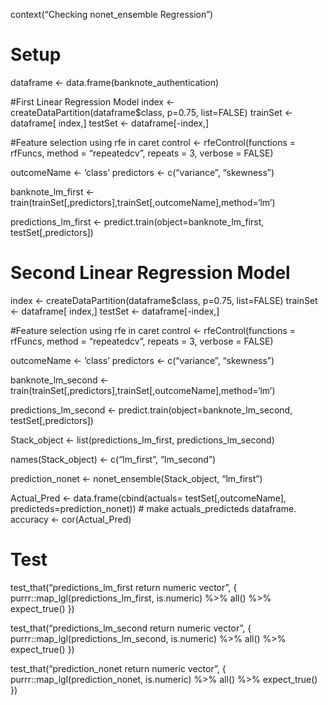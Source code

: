 context("Checking nonet_ensemble Regression")

# Setup
dataframe <- data.frame(banknote_authentication)

#First Linear Regression Model
index <- createDataPartition(dataframe$class, p=0.75, list=FALSE)
trainSet <- dataframe[ index,]
testSet <- dataframe[-index,]

#Feature selection using rfe in caret
control <- rfeControl(functions = rfFuncs,
  method = "repeatedcv",
  repeats = 3,
  verbose = FALSE)

outcomeName <- 'class'
predictors <- c("variance", "skewness")

banknote_lm_first <- train(trainSet[,predictors],trainSet[,outcomeName],method='lm')

predictions_lm_first <- predict.train(object=banknote_lm_first, testSet[,predictors])

# Second Linear Regression Model
index <- createDataPartition(dataframe$class, p=0.75, list=FALSE)
trainSet <- dataframe[ index,]
testSet <- dataframe[-index,]

#Feature selection using rfe in caret
control <- rfeControl(functions = rfFuncs,
  method = "repeatedcv",
  repeats = 3,
  verbose = FALSE)

outcomeName <- 'class'
predictors <- c("variance", "skewness")

banknote_lm_second <- train(trainSet[,predictors],trainSet[,outcomeName],method='lm')

predictions_lm_second <- predict.train(object=banknote_lm_second, testSet[,predictors])


Stack_object <- list(predictions_lm_first, predictions_lm_second)

names(Stack_object) <- c("lm_first", "lm_second")

prediction_nonet <- nonet_ensemble(Stack_object, "lm_first")

Actual_Pred <- data.frame(cbind(actuals= testSet[,outcomeName], predicteds=prediction_nonet))  # make actuals_predicteds dataframe.
accuracy <- cor(Actual_Pred)

# Test
test_that("predictions_lm_first return numeric vector", {
  purrr::map_lgl(predictions_lm_first, is.numeric) %>%
    all() %>%
    expect_true()
})

test_that("predictions_lm_second return numeric vector", {
  purrr::map_lgl(predictions_lm_second, is.numeric) %>%
    all() %>%
    expect_true()
})


test_that("prediction_nonet return numeric vector", {
  purrr::map_lgl(prediction_nonet, is.numeric) %>%
    all() %>%
    expect_true()
})
